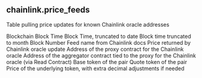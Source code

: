## chainlink.price_feeds 
Table pulling price updates for known Chainlink oracle addresses


<ParamField path="blockchain">
Blockchain
</ParamField>
<ParamField path="block_time">
Block Time
</ParamField>
<ParamField path="block_date">
Block Time, truncated to date
</ParamField>
<ParamField path="block_month">
Block time truncated to month
</ParamField>
<ParamField path="block_number">
Block Number
</ParamField>
<ParamField path="feed_name">
Feed name from Chainlink docs
</ParamField>
<ParamField path="oracle_price">
Price returned by Chainlink oracle update
</ParamField>
<ParamField path="proxy_address">
Address of the proxy contract for the Chainlink oracle
</ParamField>
<ParamField path="aggregator_address">
Address of the aggregator contract tied to the proxy for the Chainlink oracle (via Read Contract)
</ParamField>
<ParamField path="base">
Base token of the pair
</ParamField>
<ParamField path="quote">
Quote token of the pair
</ParamField>
<ParamField path="underlying_token_price">
Price of the underlying token, with extra decimal adjustments if needed
</ParamField>
